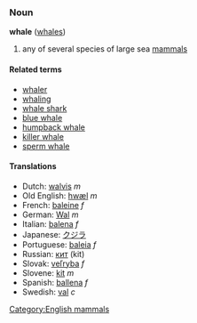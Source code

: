 ===Noun===
'''whale''' ([[whales]])

# any of several species of large sea [[mammal]]s

====Related terms====
*[[whaler]]
*[[whaling]]
*[[whale shark]]
*[[blue whale]]
*[[humpback whale]]
*[[killer whale]]
*[[sperm whale]]

====Translations====
*Dutch: [[walvis]] ''m''
*Old English: [[hwæl]] ''m''
*French: [[baleine]] ''f''
*German: [[Wal]] ''m''
*Italian: [[balena]] ''f''
*Japanese: [[クジラ]]
*Portuguese: [[baleia]] ''f''
*Russian: [[кит]] (kit)
*Slovak: [[veľryba#Slovak|veľryba]] ''f''
*Slovene: [[kit]] ''m''
*Spanish: [[ballena]] ''f''
*Swedish: [[val]] ''c''

[[Category:English mammals]]